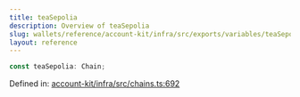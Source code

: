 ```yaml
---
title: teaSepolia
description: Overview of teaSepolia
slug: wallets/reference/account-kit/infra/src/exports/variables/teaSepolia
layout: reference
---
```


```ts
const teaSepolia: Chain;
```

Defined in: [account-kit/infra/src/chains.ts:692](https://github.com/alchemyplatform/aa-sdk/blob/49e74eee8606f480b200b4612d00d950da8a8742/account-kit/infra/src/chains.ts#L692)
